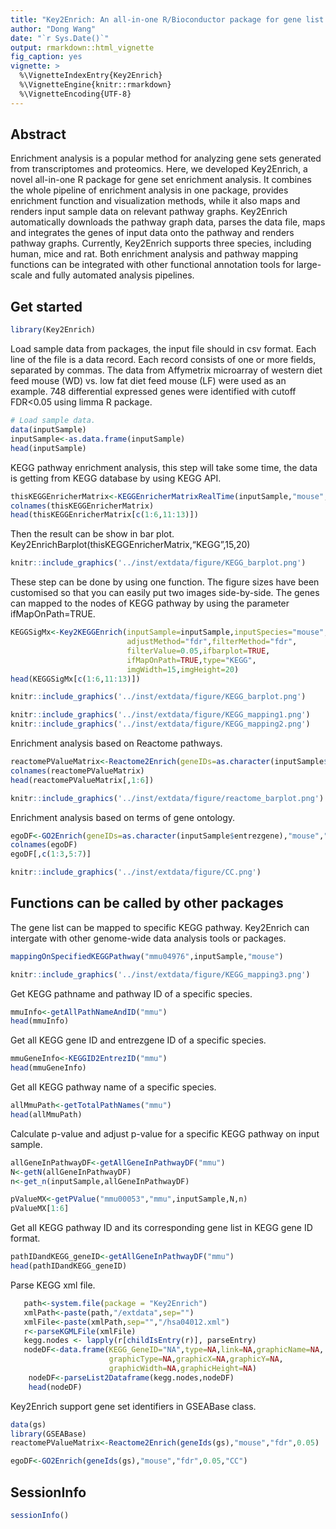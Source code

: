 ```yaml
---
title: "Key2Enrich: An all-in-one R/Bioconductor package for gene list enrichment analysis and pathway visualization"
author: "Dong Wang"
date: "`r Sys.Date()`"
output: rmarkdown::html_vignette
fig_caption: yes
vignette: >
  %\VignetteIndexEntry{Key2Enrich}
  %\VignetteEngine{knitr::rmarkdown}
  %\VignetteEncoding{UTF-8}
---
```

## Abstract
Enrichment analysis is a popular method for analyzing gene sets generated from transcriptomes and proteomics. Here, we developed Key2Enrich, a novel all-in-one R package for gene set enrichment analysis. It combines the whole pipeline of enrichment analysis in one package, provides enrichment function and visualization methods, while it also maps and renders input sample data on relevant pathway graphs. Key2Enrich automatically downloads the pathway graph data, parses the data file, maps and integrates the genes of input data onto the pathway and renders pathway graphs. Currently, Key2Enrich supports three species, including human, mice and rat. Both enrichment analysis and pathway mapping functions can be integrated with other functional annotation tools for large-scale and fully automated analysis pipelines.


## Get started

```r
library(Key2Enrich)
```

Load sample data from packages, the input file should in csv format. Each line of the file is a data record. Each record consists of one or more fields, separated by commas. The data from Affymetrix microarray of western diet feed mouse (WD) vs. low fat diet feed mouse (LF) were used as an example. 748 differential expressed genes were identified with cutoff FDR<0.05 using limma R package. 
```r
# Load sample data.
data(inputSample)
inputSample<-as.data.frame(inputSample)
head(inputSample)
```

KEGG pathway enrichment analysis, this step will take some time, the data is getting from KEGG database by using KEGG API.
```r

thisKEGGEnricherMatrix<-KEGGEnricherMatrixRealTime(inputSample,"mouse","fdr","fdr",0.05)
colnames(thisKEGGEnricherMatrix)
head(thisKEGGEnricherMatrix[c(1:6,11:13)])
```

Then the result can be show in bar plot.
Key2EnrichBarplot(thisKEGGEnricherMatrix,"KEGG",15,20)


```r
knitr::include_graphics('../inst/extdata/figure/KEGG_barplot.png')
```

These step can be done by using one function. The figure sizes have been customised so that you can easily put two images side-by-side. The genes can mapped to the nodes of KEGG pathway by using the parameter ifMapOnPath=TRUE.

```r

KEGGSigMx<-Key2KEGGEnrich(inputSample=inputSample,inputSpecies="mouse",
                          adjustMethod="fdr",filterMethod="fdr",
                          filterValue=0.05,ifbarplot=TRUE,
                          ifMapOnPath=TRUE,type="KEGG",
                          imgWidth=15,imgHeight=20)
head(KEGGSigMx[c(1:6,11:13)])
```

```r
knitr::include_graphics('../inst/extdata/figure/KEGG_barplot.png')
```

```r
knitr::include_graphics('../inst/extdata/figure/KEGG_mapping1.png')
knitr::include_graphics('../inst/extdata/figure/KEGG_mapping2.png')
```

Enrichment analysis based on Reactome pathways.
```r
reactomePValueMatrix<-Reactome2Enrich(geneIDs=as.character(inputSample$entrezgene),"mouse","fdr",0.05)
colnames(reactomePValueMatrix)
head(reactomePValueMatrix[,1:6])
```

```r
knitr::include_graphics('../inst/extdata/figure/reactome_barplot.png')
```

Enrichment analysis based on terms of gene ontology.
```r
egoDF<-GO2Enrich(geneIDs=as.character(inputSample$entrezgene),"mouse","fdr",0.05,"CC")
colnames(egoDF)
egoDF[,c(1:3,5:7)]
```

```r
knitr::include_graphics('../inst/extdata/figure/CC.png')
```

## Functions can be called by other packages
The gene list can be mapped to specific KEGG pathway. Key2Enrich can intergate with other genome-wide data analysis tools or packages.
```r
mappingOnSpecifiedKEGGPathway("mmu04976",inputSample,"mouse")
```

```r
knitr::include_graphics('../inst/extdata/figure/KEGG_mapping3.png')
```

Get KEGG pathname and pathway ID of a specific species.
```r
mmuInfo<-getAllPathNameAndID("mmu")
head(mmuInfo)
```
Get all KEGG gene ID and entrezgene ID of a specific species.
```r
mmuGeneInfo<-KEGGID2EntrezID("mmu")
head(mmuGeneInfo)
```

Get all KEGG pathway name of a specific species.
```r
allMmuPath<-getTotalPathNames("mmu")
head(allMmuPath)
```

Calculate p-value and adjust p-value for a specific KEGG pathway on input sample.
```r
allGeneInPathwayDF<-getAllGeneInPathwayDF("mmu")
N<-getN(allGeneInPathwayDF)
n<-get_n(inputSample,allGeneInPathwayDF)

pValueMX<-getPValue("mmu00053","mmu",inputSample,N,n)
pValueMX[1:6]
```
Get all KEGG pathway ID and its corresponding gene list in KEGG gene ID format.
```r
pathIDandKEGG_geneID<-getAllGeneInPathwayDF("mmu")
head(pathIDandKEGG_geneID)
```
Parse KEGG xml file.
```r
   path<-system.file(package = "Key2Enrich")
   xmlPath<-paste(path,"/extdata",sep="")
   xmlFile<-paste(xmlPath,sep="","/hsa04012.xml")
   r<-parseKGMLFile(xmlFile)
   kegg.nodes <- lapply(r[childIsEntry(r)], parseEntry)
   nodeDF<-data.frame(KEGG_GeneID="NA",type=NA,link=NA,graphicName=NA,
                      graphicType=NA,graphicX=NA,graphicY=NA,
                      graphicWidth=NA,graphicHeight=NA)
    nodeDF<-parseList2Dataframe(kegg.nodes,nodeDF)
    head(nodeDF)
```

Key2Enrich support gene set identifiers in GSEABase class. 
```r
data(gs)
library(GSEABase)
reactomePValueMatrix<-Reactome2Enrich(geneIds(gs),"mouse","fdr",0.05)

egoDF<-GO2Enrich(geneIds(gs),"mouse","fdr",0.05,"CC")

```

## SessionInfo
```r
sessionInfo()
```

